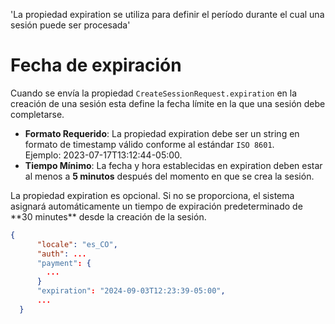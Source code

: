    'La propiedad expiration se utiliza para definir el período durante el cual una sesión puede ser procesada'

# Fecha de expiración

Cuando se envía la propiedad `CreateSessionRequest.expiration` en la creación de una sesión esta define la fecha límite en la que una sesión debe completarse.

- **Formato Requerido**: La propiedad expiration debe ser un string en formato de timestamp válido conforme al estándar `ISO 8601`.   
Ejemplo: 2023-07-17T13:12:44-05:00.
- **Tiempo Mínimo**: La fecha y hora establecidas en expiration deben estar al menos a **5 minutos** después del momento en que se crea la sesión.

<Note>
La propiedad expiration es opcional. Si no se proporciona, el sistema asignará automáticamente un tiempo de expiración predeterminado de **30 minutes** desde la creación de la sesión.
</Note>

```json
{
      "locale": "es_CO",
      "auth": ...
      "payment": {
        ...
      }
      "expiration": "2024-09-03T12:23:39-05:00",
      ...
  }
```